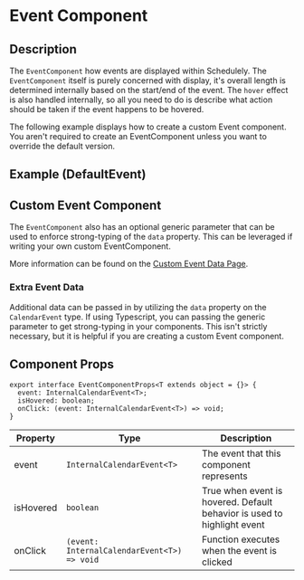 
# Event Component

## Description

The `EventComponent` how events are displayed within Schedulely. The `EventComponent` itself is purely concerned with display, it's overall length is determined
internally based on the start/end of the event. The `hover` effect is also handled internally, so all you need to do is describe what action should be taken if
the event happens to be hovered.

<Callout type="info">
  The following example displays how to create a custom Event component. You
  aren't required to create an EventComponent unless you want to override the
  default version.
</Callout>

## Example (DefaultEvent)

<EventComponentLiveExample />

## Custom Event Component

The `EventComponent` also has an optional generic parameter that can be used to enforce strong-typing of the `data` property. This can be leveraged if writing
your own custom EventComponent.

More information can be found on the [Custom Event Data Page](/usage/event-data/custom-event-data).

### Extra Event Data

Additional data can be passed in by utilizing the `data` property on the `CalendarEvent` type.
If using Typescript, you can passing the generic parameter to get strong-typing in your components. This isn't strictly necessary, but it is helpful if you are
creating a custom Event component.

## Component Props

```tsx
export interface EventComponentProps<T extends object = {}> {
  event: InternalCalendarEvent<T>;
  isHovered: boolean;
  onClick: (event: InternalCalendarEvent<T>) => void;
}
```

| Property  | Type                                        | Description                                                             |
| --------- | ------------------------------------------- | ----------------------------------------------------------------------- |
| event     | `InternalCalendarEvent<T>`                  | The event that this component represents                                |
| isHovered | `boolean`                                   | True when event is hovered. Default behavior is used to highlight event |
| onClick   | `(event: InternalCalendarEvent<T>) => void` | Function executes when the event is clicked                             |
